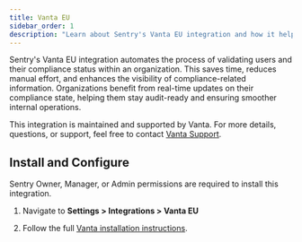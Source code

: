 ```yaml
---
title: Vanta EU
sidebar_order: 1
description: "Learn about Sentry's Vanta EU integration and how it helps automate security compliance."
---
```


Sentry's Vanta EU integration automates the process of validating users and their compliance status within an organization. This saves time, reduces manual effort, and enhances the visibility of compliance-related information. Organizations benefit from real-time updates on their compliance state, helping them stay audit-ready and ensuring smoother internal operations.

This integration is maintained and supported by Vanta. For more details, questions, or support, feel free to contact [Vanta Support](support@vanta.com).

## Install and Configure

<Alert>

Sentry Owner, Manager, or Admin permissions are required to install this integration.

</Alert>

1. Navigate to **Settings > Integrations > Vanta EU**

2. Follow the full [Vanta installation instructions](https://help.vanta.com/hc/en-us/articles/13045851267092).
